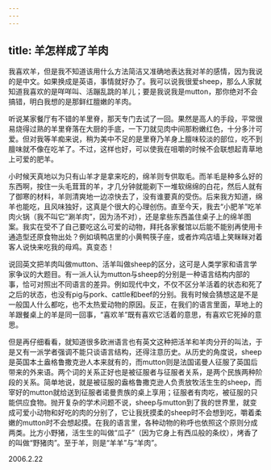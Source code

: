 ```yaml
---
---
---
```

title: 羊怎样成了羊肉
---




我喜欢羊，但是我不知道该用什么方法简洁又准确地表达我对羊的感情，因为我说的是中文。如果换成是英语，事情就好办了。我可以说我很爱sheep，那么人家就知道我喜欢的是咩咩叫、活蹦乱跳的羊儿；要是我说我是mutton，那你绝对不会搞错，明白我想的是那鲜红膻嫩的羊肉。

听说某家餐厅有不错的羊里脊，那天专门去试了一回。果然是高人的手段，平常很易烧得过熟的羊里脊落在大厨的手底，一下刀就见肉中间那粉嫩红色，十分多汁可爱。但对我等羊痴来说，稍为美中不足的是里脊乃羊身上膻味较淡的部位，吃不到膻味就不像在吃羊了。不过，这样也好，可以使我在咀嚼的时候不会联想起青草地上可爱的肥羊。

小时候天真地以为只有山羊才是拿来吃的，绵羊则专供取毛。而羊毛是种多么好的东西啊，按住一头毛茸茸的羊，才几分钟就能剃下一堆软绵绵的白花，然后人就有了御寒的材料，羊则清爽地一边凉快去了，没有谁要真的受伤。后来我方知道，绵羊也能吃，且风味独好，这真是个很大的心理创伤。直至今天，我去“小肥羊”吃羊肉火锅（我不叫它“涮羊肉”，因为汤不对），还是拿些东西盖住桌子上的绵羊图案。我实在受不了自己要吃这么可爱的动物，拜托各家餐馆以后能不能别再使用卡通造型还原食物出处？例如填鸭店里的小黄鸭筷子座，或者炸鸡店墙上笑眯眯对着客人说快来吃我的母鸡。真变态！

说回英文把羊肉叫做mutton、活羊叫做sheep的区分，这可是人类学家和语言学家争议的大题目。有一派人认为mutton与sheep的分别是一种语言结构内部的事，恰可对照出不同语言的差异。例如现代中文，不仅不区分羊活着的状态和死了之后的状态，也没有pig与pork、cattle和beef的分别。我有时候会猜想这是不是一般国人什么都吃，也不太热爱动物的原因。反正，在我们的语言里面，草地上的羊跟餐桌上的羊是同一回事，“喜欢羊”既有喜欢它活着的意思，有喜欢它死掉的意思。

但是再仔细看看，就知道很多欧洲语言也有英文这种把活羊和羊肉分开的叫法，于是又有一派学者强调不能只谈语言结构，还得注意历史。从历史的角度说，sheep是英国本土盎格鲁撒克逊人本来就有的，而mutton则是法国诺曼人征服了英国后带来的外来语。两个词的关系正好也是被征服者与征服者关系，是两个民族两种阶段的关系。简单地说，就是被征服的盎格鲁撒克逊人负责放牧活生生的sheep，而宰好的mutton就给送到征服者诺曼贵族的桌上享用；征服者有肉吃，被征服的只能供应食物。抛开复杂的学术问题不说，sheep与mutton到了我的世界里，就变成可爱小动物和好吃的肉的分别了，它让我抚摸柔的sheep时不会想到吃，嚼着柔嫩的mutton时不会想起摸。在我的语言里，各种动物的称呼也依照这个原则分成两类。比方小野猪，活生生的叫做“瓜子”（因为它身上有西瓜般的条纹），烤香了的叫做“野猪肉”。至于羊，则是“羊羊”与“羊肉”。





2006.2.22